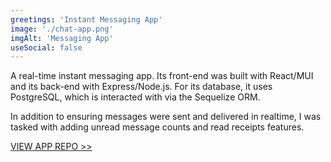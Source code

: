 ```yaml
---
greetings: 'Instant Messaging App'
image: './chat-app.png'
imgAlt: 'Messaging App'
useSocial: false
---
```


A real-time instant messaging app. Its front-end was built with React/MUI and its back-end with Express/Node.js. For its database, it uses PostgreSQL, which is interacted with via the Sequelize ORM.

In addition to ensuring messages were sent and delivered in realtime, I was tasked with adding unread message counts and read receipts features.

<a href="https://github.com/santidiazl/chat-app" rel="noreferrer" target="_blank">
  VIEW APP REPO >>
</a>
